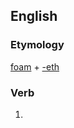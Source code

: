 ==English==

===Etymology===
[[foam]] + [[-eth]]

===Verb===
{{infl|en|verb form}}

# {{archaic third-person singular of|foam}}